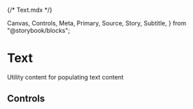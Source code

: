 {/* Text.mdx */}

  Canvas,
  Controls,
  Meta,
  Primary,
  Source,
  Story,
  Subtitle,
} from "@storybook/blocks";


<Meta of={TextStories} />

# Text

<Subtitle>Utility content for populating text content</Subtitle>

## Controls

<Canvas of={TextStories.TextTemplate} />
<Controls of={TextStories.TextTemplate} />
